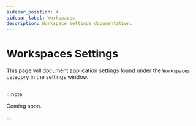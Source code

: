 ```yaml
---
sidebar_position: 4
sidebar_label: Workspaces
description: Workspace settings documentation.
---
```



# Workspaces Settings

This page will document application settings found under the `Workspaces` category in the settings window.

<Img url="/img/workspaces.png" />

:::note

Coming soon.

:::
